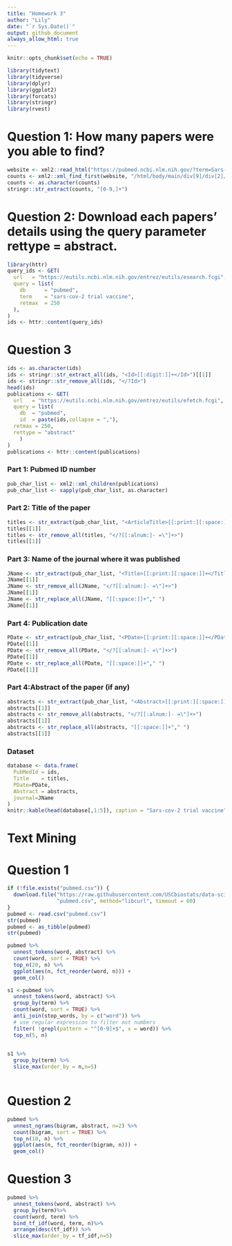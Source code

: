 ```yaml
---
title: "Homework 3"
author: "Lily"
date: "`r Sys.Date()`"
output: github_document
always_allow_html: true
---
```

  
```r
knitr::opts_chunk$set(echo = TRUE)
```

```r
library(tidytext)
library(tidyverse)
library(dplyr)
library(ggplot2)
library(forcats)
library(stringr)
library(rvest)
```


# Question 1: How many papers were you able to find?
```r
website <- xml2::read_html("https://pubmed.ncbi.nlm.nih.gov/?term=Sars-cov-2+trial+vaccine")
counts <- xml2::xml_find_first(website, "/html/body/main/div[9]/div[2]/div[2]/div[1]/div[1]")
counts <- as.character(counts)
stringr::str_extract(counts, "[0-9,]+")
```

# Question 2: Download each papers’ details using the query parameter rettype = abstract.

```r
library(httr)
query_ids <- GET(
  url   = "https://eutils.ncbi.nlm.nih.gov/entrez/eutils/esearch.fcgi",
  query = list(
    db      = "pubmed",
    term    = "sars-cov-2 trial vaccine",
    retmax  = 250
  ), 
)
ids <- httr::content(query_ids)
```
# Question 3
```r
ids <- as.character(ids)
ids <- stringr::str_extract_all(ids, "<Id>[[:digit:]]+</Id>")[[1]]
ids <- stringr::str_remove_all(ids, "</?Id>")
head(ids)
publications <- GET(
  url   = "https://eutils.ncbi.nlm.nih.gov/entrez/eutils/efetch.fcgi",
  query = list(
    db  = "pubmed",
    id  = paste(ids,collapse = ","),
  retmax = 250,
  rettype = "abstract"
    )
)
publications <- httr::content(publications)
```
### Part 1: Pubmed ID number
```r
pub_char_list <- xml2::xml_children(publications)
pub_char_list <- sapply(pub_char_list, as.character)
```
### Part 2: Title of the paper
```r
titles <- str_extract(pub_char_list, "<ArticleTitle>[[:print:][:space:]]+</ArticleTitle>")
titles[[1]]
titles <- str_remove_all(titles, "</?[[:alnum:]- =\"]+>")
titles[[1]]
```
### Part 3: Name of the journal where it was published 
```r
JName <- str_extract(pub_char_list, "<Title>[[:print:][:space:]]+</Title>")
JName[[1]]
JName <- str_remove_all(JName, "</?[[:alnum:]- =\"]+>") 
JName[[1]]
JName <- str_replace_all(JName, "[[:space:]]+"," ")
JName[[1]]
```
### Part 4: Publication date 
```r
PDate <- str_extract(pub_char_list, "<PDate>[[:print:][:space:]]+</PDate>")
PDate[[1]]
PDate <- str_remove_all(PDate, "</?[[:alnum:]- =\"]+>") 
PDate[[1]]
PDate <- str_replace_all(PDate, "[[:space:]]+"," ")
PDate[[1]]
```
### Part 4:Abstract of the paper (if any)
```r
abstracts <- str_extract(pub_char_list, "<Abstract>[[:print:][:space:]]+</Abstract>")
abstracts[[1]]
abstracts <- str_remove_all(abstracts, "</?[[:alnum:]- =\"]+>") 
abstracts[[1]]
abstracts <- str_replace_all(abstracts, "[[:space:]]+"," ")
abstracts[[1]]
```
### Dataset
```r
database <- data.frame(
  PubMedId = ids,
  Title    = titles,
  PDate=PDate,
  Abstract = abstracts,
  journal=JName
)
knitr::kable(head(database[,1:5]), caption = "Sars-cov-2 trial vaccine")
```
# Text Mining 
# Question 1
```r
if (!file.exists("pubmed.csv")) {
  download.file("https://raw.githubusercontent.com/USCbiostats/data-science-data/master/03_pubmed/pubmed.csv", 
                "pubmed.csv", method="libcurl", timeout = 60)
}
pubmed <- read.csv("pubmed.csv")
str(pubmed)
pubmed <- as_tibble(pubmed)
str(pubmed)
```
```r
pubmed %>%
  unnest_tokens(word, abstract) %>%
  count(word, sort = TRUE) %>%
  top_n(20, n) %>%
  ggplot(aes(n, fct_reorder(word, n))) +
  geom_col()
```
```r
s1 <-pubmed %>%
  unnest_tokens(word, abstract) %>%
  group_by(term) %>%
  count(word, sort = TRUE) %>%
  anti_join(stop_words, by = c("word")) %>%
  # use regular expression to filter out numbers
  filter( !grepl(pattern = "^[0-9]+$", x = word)) %>%
  top_n(5, n) 
  
```
```r
s1 %>%
  group_by(term) %>%
  slice_max(order_by = n,n=5)
  
```
# Question 2
```r
pubmed %>%
  unnest_ngrams(bigram, abstract, n=2) %>%
  count(bigram, sort = TRUE) %>%
  top_n(10, n) %>%
  ggplot(aes(n, fct_reorder(bigram, n))) +
  geom_col()
```
# Question 3
```r
pubmed %>%
  unnest_tokens(word, abstract) %>%
  group_by(term)%>%
  count(word, term) %>%
  bind_tf_idf(word, term, n)%>%
  arrange(desc(tf_idf)) %>%
  slice_max(order_by = tf_idf,n=5)
```



